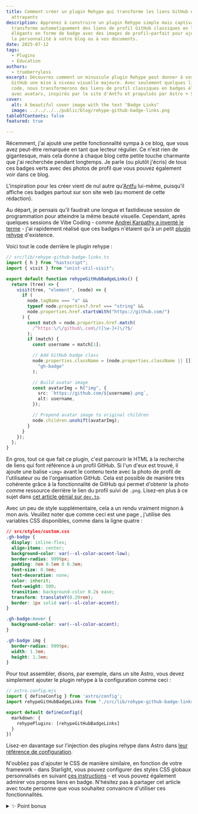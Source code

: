 ```yaml
---
title: Comment créer un plugin Rehype qui transforme les liens GitHub en badges
  attrayants
description: Apprenez à construire un plugin Rehype simple mais captivant qui
  transforme automatiquement des liens de profil GitHub classiques en liens
  élégants en forme de badge avec des images de profil—parfait pour ajouter de
  la personnalité à votre blog ou à vos documents.
date: 2025-07-12
tags:
  - Plugins
  - Education
authors:
  - trueberryless
excerpt: Découvrez comment un minuscule plugin Rehype peut donner à vos liens
  GitHub une mise à niveau visuelle majeure. Avec seulement quelques lignes de
  code, nous transformerons des liens de profil classiques en badges élégants
  avec avatars, inspirés par le site d'Antfu et propulsés par Astro + Starlight.
cover:
  alt: A beautiful cover image with the text "Badge Links"
  image: ../../../../public/blog/rehype-github-badge-links.png
tableOfContents: false
featured: true

---
```



Récemment, j'ai ajouté une petite fonctionnalité sympa à ce blog, que vous avez peut-être remarquée en tant que lecteur régulier. Ce n'est rien de gigantesque, mais cela donne à chaque blog cette petite touche charmante que j'ai recherchée pendant longtemps. Je parle (ou plutôt j'écris) de tous ces badges verts avec des photos de profil que vous pouvez également voir dans ce blog.

L'inspiration pour les créer vient de nul autre qu'[Antfu](https://github.com/antfu) lui-même, puisqu'il affiche ces badges partout sur son site web (au moment de cette rédaction).

Au départ, je pensais qu'il faudrait une longue et fastidieuse session de programmation pour atteindre la même beauté visuelle. Cependant, après quelques sessions de Vibe Coding - comme [Andrej Karpathy a inventé le terme](https://x.com/karpathy/status/1886192184808149383) - j'ai rapidement réalisé que ces badges n'étaient qu'à un petit [plugin rehype](https://github.com/rehypejs) d'existence.

Voici tout le code derrière le plugin rehype :

```ts
// src/lib/rehype-github-badge-links.ts
import { h } from "hastscript";
import { visit } from "unist-util-visit";

export default function rehypeGitHubBadgeLinks() {
  return (tree) => {
    visit(tree, "element", (node) => {
      if (
        node.tagName === "a" &&
        typeof node.properties?.href === "string" &&
        node.properties.href.startsWith("https://github.com/")
      ) {
        const match = node.properties.href.match(
          /^https:\/\/github\.com\/([\w-]+)\/?$/
        );
        if (match) {
          const username = match[1];

          // Add GitHub badge class
          node.properties.className = (node.properties.className || []).concat(
            "gh-badge"
          );

          // Build avatar image
          const avatarImg = h("img", {
            src: `https://github.com/${username}.png`,
            alt: username,
          });

          // Prepend avatar image to original children
          node.children.unshift(avatarImg);
        }
      }
    });
  };
}
```

En gros, tout ce que fait ce plugin, c'est parcourir le HTML à la recherche de liens qui font référence à un profil GitHub. Si l'un d'eux est trouvé, il ajoute une balise `<img>` avant le contenu texte avec la photo de profil de l'utilisateur ou de l'organisation GitHub. Cela est possible de manière très cohérente grâce à la fonctionnalité de GitHub qui permet d'obtenir la photo comme ressource derrière le lien du profil suivi de `.png`. Lisez-en plus à ce sujet dans [cet article génial sur `dev.to`](https://dev.to/10xlearner/how-to-get-the-profile-picture-of-a-github-account-1d82).

Avec un peu de style supplémentaire, cela a un rendu vraiment mignon à mon avis. Veuillez noter que comme ceci est une page <StarlightBadgeLink />, j'utilise des variables CSS disponibles, comme dans la ligne quatre :

```css "var(--sl-color-accent-low)" "var(--sl-color-accent)"
// src/styles/custom.css
.gh-badge {
  display: inline-flex;
  align-items: center;
  background-color: var(--sl-color-accent-low);
  border-radius: 9999px;
  padding: 0em 0.5em 0 0.3em;
  font-size: 0.9em;
  text-decoration: none;
  color: inherit;
  font-weight: 500;
  transition: background-color 0.2s ease;
  transform: translateY(0.29rem);
  border: 1px solid var(--sl-color-accent);
}

.gh-badge:hover {
  background-color: var(--sl-color-accent);
}

.gh-badge img {
  border-radius: 9999px;
  width: 1.3em;
  height: 1.3em;
}
```

Pour tout assembler, disons, par exemple, dans un site Astro, vous devez simplement ajouter le plugin rehype à la configuration comme ceci :

```ts ins={6-8}
// astro.config.mjs
import { defineConfig } from 'astro/config';
import rehypeGitHubBadgeLinks from "./src/lib/rehype-github-badge-links";

export default defineConfig({
  markdown: {
    rehypePlugins: [rehypeGitHubBadgeLinks]
  }
})
```

Lisez-en davantage sur l'injection des plugins rehype dans Astro dans [leur référence de configuration](https://docs.astro.build/en/reference/configuration-reference/#markdownrehypeplugins).

N'oubliez pas d'ajouter le CSS de manière similaire, en fonction de votre framework - dans Starlight, vous pouvez configurer des styles CSS globaux personnalisés en suivant [ces instructions](https://docs.astro.build/en/guides/styling/#scoped-styles) - et vous pouvez également admirer vos propres liens en badge. N'hésitez pas à partager cet article avec toute personne que vous souhaitez convaincre d'utiliser ces fonctionnalités.

<details>
  <summary>✨ Point bonus</summary>

  Si vous souhaitez utiliser un tel badge pour d'autres liens également, je vous recommande de créer un petit composant Astro comme celui-ci :

  ```astro
  ---
  // src/components/BadgeLink.astro
  const { href, src, text, className = "gh-badge" } = Astro.props;
  ---

  <a href={href} class={className}>
    <img src={src} alt={text} />
    {text}
  </a>
  ```

  Assurez-vous simplement que le CSS est global (ou [scopé](https://docs.astro.build/en/guides/styling/#scoped-styles) dans le composant ci-dessus) et il est prêt à être utilisé :

  ```mdx
  import BadgeLink from "../components/BadgeLink.astro";

  <BadgeLink
    href="https://github.com/withastro/starlight"
    src="/starlight.png"
    text="Starlight"
  />
  ```
</details>
